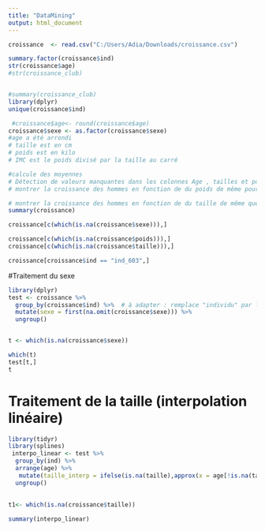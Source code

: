 ```yaml
---
title: "DataMining"
output: html_document
---
```


```r
croissance  <- read.csv("C:/Users/Adia/Downloads/croissance.csv")

summary.factor(croissance$ind)
str(croissance$age)
#str(croissance_club)


#summary(croissance_club)
library(dplyr)
unique(croissance$ind)
```
```r
 #croissance$age<- round(croissance$age)
croissance$sexe <- as.factor(croissance$sexe)
#age a été arrondi 
# taille est en cm 
# poids est en kilo
# IMC est le poids divisé par la taille au carré 

#calcule des moyennes
# Détection de valeurs manquantes dans les colonnes Age , tailles et poids
# montrer la croissance des hommes en fonction de du poids de même pour les femmes 

# montrer la croissance des hommes en fonction de du taille de même que pour les femmes
summary(croissance)

croissance[c(which(is.na(croissance$sexe))),]

croissance[c(which(is.na(croissance$poids))),]
croissance[c(which(is.na(croissance$taille))),]

croissance[croissance$ind == "ind_603",]
```

#Traitement du sexe 
```r
library(dplyr)
test <- croissance %>%
  group_by(croissance$ind) %>%  # à adapter : remplace "individu" par le vrai nom de la colonne identifiant (ex: "id" ou "ind")
  mutate(sexe = first(na.omit(croissance$sexe))) %>%
  ungroup()


t <- which(is.na(croissance$sexe))

which(t)
test[t,]
t
```

# Traitement de la taille (interpolation linéaire)
```r
library(tidyr)
library(splines)
 interpo_linear <- test %>% 
  group_by(ind) %>% 
  arrange(age) %>% 
   mutate(taille_interp = ifelse(is.na(taille),approx(x = age[!is.na(taille)], y = taille[!is.na(taille)],xout = age)$y,taille)) %>%
  ungroup()
 
 
t1<- which(is.na(croissance$taille))
```


```r
summary(interpo_linear)
```

